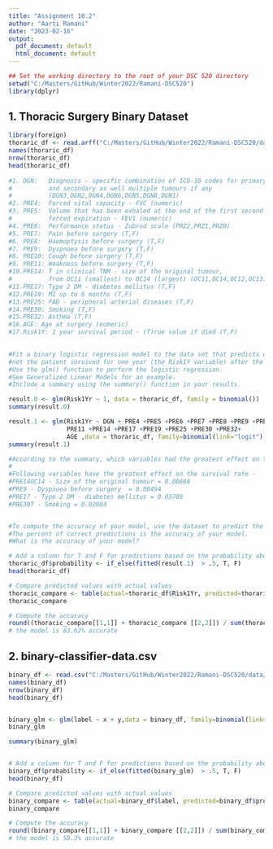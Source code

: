 ---
title: "Assignment 10.2"
author: "Aarti Ramani"
date: "2023-02-16"
output:
  pdf_document: default
  html_document: default
---
  
```{r}
## Set the working directory to the root of your DSC 520 directory
setwd("C:/Masters/GitHub/Winter2022/Ramani-DSC520")
library(dplyr)
```

## 1. Thoracic Surgery Binary Dataset

```{r}
library(foreign)
thoraric_df <- read.arff("C:/Masters/GitHub/Winter2022/Ramani-DSC520/data/ThoraricSurgery.arff")
names(thoraric_df)
nrow(thoraric_df)
head(thoraric_df)
  
#1. DGN:   Diagnosis - specific combination of ICD-10 codes for primary 
#          and secondary as well multiple tumours if any 
#          (DGN3,DGN2,DGN4,DGN6,DGN5,DGN8,DGN1)
#2. PRE4:  Forced vital capacity - FVC (numeric)
#3. PRE5:  Volume that has been exhaled at the end of the first second of 
#          forced expiration - FEV1 (numeric)
#4. PRE6:  Performance status - Zubrod scale (PRZ2,PRZ1,PRZ0)
#5. PRE7:  Pain before surgery (T,F)
#6. PRE8:  Haemoptysis before surgery (T,F)
#7. PRE9:  Dyspnoea before surgery (T,F)
#8. PRE10: Cough before surgery (T,F)
#9. PRE11: Weakness before surgery (T,F)
#10.PRE14: T in clinical TNM - size of the original tumour, 
#          from OC11 (smallest) to OC14 (largest) (OC11,OC14,OC12,OC13)
#11.PRE17: Type 2 DM - diabetes mellitus (T,F)
#12.PRE19: MI up to 6 months (T,F)
#13.PRE25: PAD - peripheral arterial diseases (T,F)
#14.PRE30: Smoking (T,F)
#15.PRE32: Asthma (T,F)
#16.AGE: Age at surgery (numeric)
#17.Risk1Y: 1 year survival period - (T)rue value if died (T,F)
 

#Fit a binary logistic regression model to the data set that predicts whether or 
#not the patient survived for one year (the Risk1Y variable) after the surgery. 
#Use the glm() function to perform the logistic regression. 
#See Generalized Linear Models for an example. 
#Include a summary using the summary() function in your results.

result.0 <- glm(Risk1Yr ~ 1, data = thoraric_df, family = binomial())
summary(result.0)

result.1 <- glm(Risk1Yr ~ DGN + PRE4 +PRE5 +PRE6 +PRE7 +PRE8 +PRE9 +PRE10+
                PRE11 +PRE14 +PRE17 +PRE19 +PRE25 +PRE30 +PRE32+
                AGE ,data = thoraric_df, family=binomial(link="logit"))
summary(result.1)

#According to the summary, which variables had the greatest effect on the survival rate? 
# 
#Following variables have the greatest effect on the survival rate - 
#PRE14OC14 - Size of the original tumour = 0.00668
#PRE9 - Dyspnoea before surgery  = 0.00494
#PRE17 - Type 2 DM - diabetes mellitus = 0.03709
#PRE30T - Smoking = 0.02984 


#To compute the accuracy of your model, use the dataset to predict the outcome variable. 
#The percent of correct predictions is the accuracy of your model. 
#What is the accuracy of your model? 

# Add a column for T and F for predictions based on the probability above 0.5
thoraric_df$probability <- if_else(fitted(result.1)  > .5, T, F)
head(thoraric_df)

# Compare predicted values with actual values
thoracic_compare <- table(actual=thoraric_df$Risk1Yr, predicted=thoraric_df$probability)
thoracic_compare

# Compute the accuracy
round((thoracic_compare[[1,1]] + thoracic_compare [[2,2]]) / sum(thoracic_compare),4)*100
# the model is 83.62% accurate 
```

## 2. binary-classifier-data.csv 
```{r}
binary_df <- read.csv("C:/Masters/GitHub/Winter2022/Ramani-DSC520/data/binary-classifier-data.csv")
names(binary_df)
nrow(binary_df)
head(binary_df)


binary_glm <- glm(label ~ x + y,data = binary_df, family=binomial(link="logit"))
binary_glm

summary(binary_glm)


# Add a column for T and F for predictions based on the probability above 0.5
binary_df$probability <- if_else(fitted(binary_glm)  > .5, T, F)
head(binary_df)

# Compare predicted values with actual values
binary_compare <- table(actual=binary_df$label, predicted=binary_df$probability)
binary_compare

# Compute the accuracy
round((binary_compare[[1,1]] + binary_compare [[2,2]]) / sum(binary_compare),4)*100 
# the model is 58.3% accurate 
 
```
